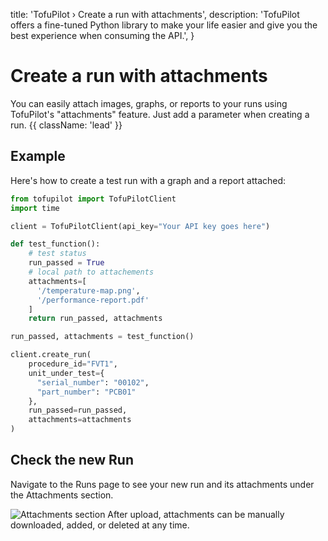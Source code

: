   title: 'TofuPilot › Create a run with attachments',
  description:
    'TofuPilot offers a fine-tuned Python library to make your life easier and give you the best experience when consuming the API.',
}

# Create a run with attachments

You can easily attach images, graphs, or reports to your runs using TofuPilot's "attachments" feature. Just add a parameter when creating a run. {{ className: 'lead' }}

## Example

Here's how to create a test run with a graph and a report attached:

```python {{ title: 'create_run_with_attachments.py'}}
from tofupilot import TofuPilotClient
import time

client = TofuPilotClient(api_key="Your API key goes here")

def test_function():
    # test status
    run_passed = True
    # local path to attachements
    attachments=[
      '/temperature-map.png',
      '/performance-report.pdf'
    ]
    return run_passed, attachments

run_passed, attachments = test_function()

client.create_run(
    procedure_id="FVT1",
    unit_under_test={
      "serial_number": "00102",
      "part_number": "PCB01"
    },
    run_passed=run_passed,
    attachments=attachments
)
```

## Check the new Run

Navigate to the Runs page to see your new run and its attachments under the Attachments section.

<Image src="/run-attachments.png" alt="Attachments section" />

<Note>
  After upload, attachments can be manually downloaded, added, or deleted at any time.
</Note>
